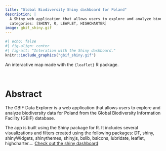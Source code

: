 ```yaml
---
title: "Global Biodiversity Shiny dashboard for Poland"
description: |
  A Shiny web application that allows users to explore and analyze biodiversity data for Poland from the Global Biodiversity Information Facility (GBIF) database.
  categories: [SHINY, R, LEAFLET, HIGHCHARTER]
image: gbif_shiny.gif
---
```


```r
#| echo: false
#| fig-align: center
#| fig-alt: "Interation with the Shiny dashboard."
knitr::include_graphics("gbif_shiny.gif")
```

::: {.black-italic .center-text}
An interactive map made with the `{leaflet}` R package.
:::

<br>

# Abstract 

The GBIF Data Explorer is a web application that allows users to explore and analyze biodiversity data for Poland from the Global Biodiversity Information Facility (GBIF) database.

The app is built using the Shiny package for R. It includes several visualizations and filters created using the following packages: DT, shiny, shinyWidgets, shinythemes, shinyjs, bslib, bsicons, lubridate, leaflet, highcharter.... [Check out the shiny dashboard](https://hzon6a-deepsha-menghani.shinyapps.io/biodiversity_shiny_dashboard/){target="_blank"}

